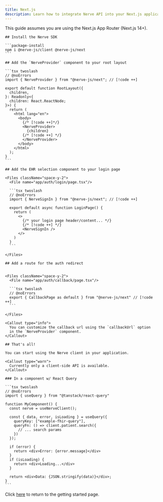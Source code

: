 ```yaml
---
title: Next.js
description: Learn how to integrate Nerve API into your Next.js application.
---
```



<Callout type="info">
  This guide assumes you are using the Next.js App Router (Next.js 14+).
</Callout>

<Steps>
  <Step>

    ## Install the Nerve SDK

    ```package-install
    npm i @nerve-js/client @nerve-js/next
    ```

  </Step>

  <Step>

    ## Add the `NerveProvider` component to your root layout

    ```tsx twoslash
    // @noErrors
    import { NerveProvider } from "@nerve-js/next"; // [!code ++]

    export default function RootLayout({
      children,
    }: Readonly<{
      children: React.ReactNode;
    }>) {
      return (
        <html lang="en">
          <body>
            {/* [!code ++]*/}
            <NerveProvider>
              {children}
            {/* [!code ++] */}
            </NerveProvider>
          </body>
        </html>
      );
    }
    ```

  </Step>

  <Step>

    ## Add the EHR selection component to your login page

    <Files className="space-y-2">
      <File name="app/auth/login/page.tsx"/>

      ```tsx twoslash
      // @noErrors
      import { NerveSignIn } from "@nerve-js/next"; // [!code ++]

      export default async function LoginPage() {
        return (
          <>
            {/* your login page header/content... */}
            {/* [!code ++] */}
            <NerveSignIn />
          </>
        )
      }
      ```

    </Files>

  </Step>

  <Step>

    ## Add a route for the auth redirect


    <Files className="space-y-2">
      <File name="app/auth/callback/page.tsx"/>

      ```tsx twoslash
      // @noErrors
      export { CallbackPage as default } from "@nerve-js/next" // [!code ++]
      ```

    </Files>

    <Callout type="info">
      You can customize the callback url using the `callbackUrl` option
      in the `NerveProvider` component.
    </Callout>

  </Step>

  <Step>

    ## That's all!

    You can start using the Nerve client in your application.

    <Callout type="warn">
      Currently only a client-side API is available.
    </Callout>

    ### In a component w/ React Query

    ```tsx twoslash
    // @noErrors
    import { useQuery } from "@tanstack/react-query"

    function MyComponent() {
      const nerve = useNerveClient();

      const { data, error, isLoading } = useQuery({
        queryKey: ["example-fhir-query"],
        queryFn: () => client.patient.search({
          // ... search params
        })
      });

      if (error) {
        return <div>Error: {error.message}</div>
      }
      if (isLoading) {
        return <div>Loading...</div>
      }

      return <div>Data: {JSON.stringify(data)}</div>;
    }
    ```

  </Step>
</Steps>

Click [here](/) to return to the getting started page.
